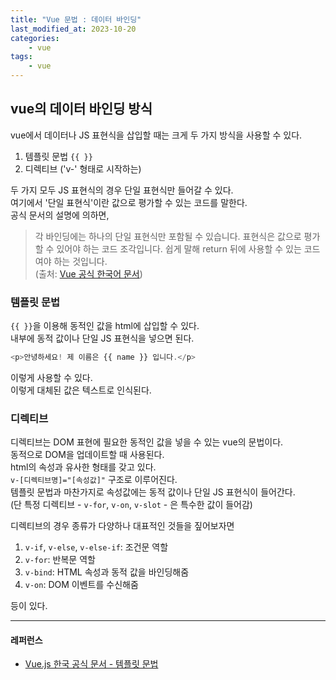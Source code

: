 ```yaml
---
title: "Vue 문법 : 데이터 바인딩"
last_modified_at: 2023-10-20
categories:
    - vue
tags:
    - vue
---
```


## vue의 데이터 바인딩 방식
vue에서 데이터나 JS 표현식을 삽입할 때는 크게 두 가지 방식을 사용할 수 있다.  
1. 템플릿 문법 `{{ }}` 
2. 디렉티브 ('v-' 형태로 시작하는)  
  
두 가지 모두 JS 표현식의 경우 단일 표현식만 들어갈 수 있다.  
여기에서 '단일 표현식'이란 값으로 평가할 수 있는 코드를 말한다.  
공식 문서의 설명에 의하면,
> 각 바인딩에는 하나의 단일 표현식만 포함될 수 있습니다. 표현식은 값으로 평가할 수 있어야 하는 코드 조각입니다. 쉽게 말해 return 뒤에 사용할 수 있는 코드여야 하는 것입니다.  
> (출처: [Vue 공식 한국어 문서](https://ko.vuejs.org/guide/essentials/template-syntax.html#directives))


### 템플릿 문법
`{{ }}`을 이용해 동적인 값을 html에 삽입할 수 있다.  
내부에 동적 값이나 단일 JS 표현식을 넣으면 된다.  
```javascript
<p>안녕하세요! 제 이름은 {{ name }} 입니다.</p>
```
이렇게 사용할 수 있다.  
이렇게 대체된 값은 텍스트로 인식된다.

### 디렉티브
디렉티브는 DOM 표현에 필요한 동적인 값을 넣을 수 있는 vue의 문법이다.  
동적으로 DOM을 업데이트할 때 사용된다.  
html의 속성과 유사한 형태를 갖고 있다.  
`v-[디렉티브명]="[속성값]"` 구조로 이루어진다.  
템플릿 문법과 마찬가지로 속성값에는 동적 값이나 단일 JS 표현식이 들어간다.  
(단 특정 디렉티브 - `v-for`, `v-on`, `v-slot` - 은 특수한 값이 들어감)  
  
디렉티브의 경우 종류가 다양하나 대표적인 것들을 짚어보자면  
1. `v-if`, `v-else`, `v-else-if`:  조건문 역할 
2. `v-for`: 반복문 역할  
3. `v-bind`: HTML 속성과 동적 값을 바인딩해줌
4. `v-on`: DOM 이벤트를 수신해줌  
  
등이 있다.

---
#### 레퍼런스
- [Vue.js 한국 공식 문서 - 템플릿 문법](https://ko.vuejs.org/guide/essentials/template-syntax.html#directives)